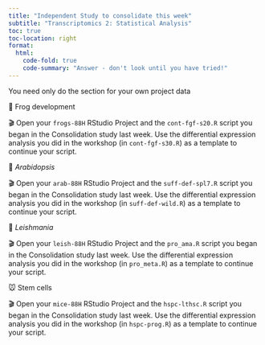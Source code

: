 ```yaml
---
title: "Independent Study to consolidate this week"
subtitle: "Transcriptomics 2: Statistical Analysis"
toc: true
toc-location: right
format:
  html:
    code-fold: true
    code-summary: "Answer - don't look until you have tried!"
---
```



You need only do the section for your own project data

🐸 Frog development

🎬 Open your `frogs-88H` RStudio Project and the `cont-fgf-s20.R` script 
you began in the Consolidation study last week. Use the differential 
expression analysis you did in the workshop (in `cont-fgf-s30.R`) as 
a template to continue your script. 

🎄 *Arabidopsis*

🎬 Open your `arab-88H` RStudio Project and the `suff-def-spl7.R` script 
you began in the Consolidation study last week. Use the differential 
expression analysis you did in the workshop (in `suff-def-wild.R`) as 
a template to continue your script. 

💉 *Leishmania*

🎬 Open your `leish-88H` RStudio Project and the `pro_ama.R` script 
you began in the Consolidation study last week. Use the differential 
expression analysis you did in the workshop (in `pro_meta.R`) as 
a template to continue your script.

🐭 Stem cells

🎬 Open your `mice-88H` RStudio Project and the `hspc-lthsc.R` script
you began in the Consolidation study last week. Use the differential 
expression analysis you did in the workshop (in `hspc-prog.R`) as 
a template to continue your script.

